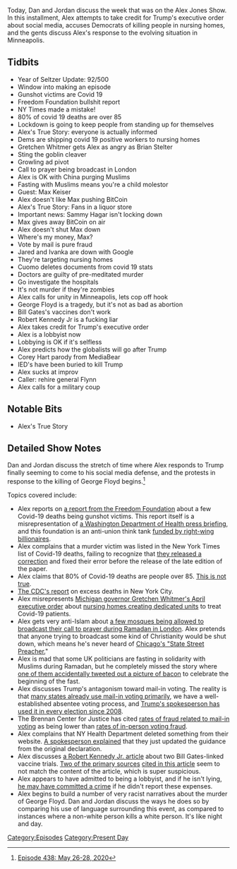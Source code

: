 {{DEFAULTSORT:
    #_EPISODE_0438:May 26-28, 2020
}}{{Episode
    | title             = May 26-28, 2020
    | caption           = Listen to this episode on [https://knowledgefight.libsyn.com/438-may-26-28-2020 Libsyn] [https://open.spotify.com/episode/7q2QMfKbTg7uCgDXnv3AMq Spotify], Read the [[Transcript/438: May 26-28, 2020|Unofficial Transcript]], View discussion on [https://reddit.com/gsp1r6 Reddit]
    | episodeNumber     = 438
    | length            = 02:29:28
    | airDate           = May 29, 2020
    | coverageStartDate = May 26, 2020
    | coverageEndDate   = May 28, 2020
    | episodeType       = [[:Category:Present Day|Present Day]]
    | appearance        = [[Gretchen Whitmer]], [[Brian Stelter]], [[Max Keiser]], [[Sammy Hagar]], [[Jared Kushner]], [[Ivanka Trump]], [[Anthony Cuomo]], [[George Floyd]], [[Bill Gates]], [[Robert Kennedy Jr]]
    | previousEpisode   = [[437: Gawain With a Telescope]]
    | nextEpisode       = [[439: May 29-31, 2020]]
}}

{{Stub}}

Today, Dan and Jordan discuss the week that was on the Alex Jones Show. In this installment, Alex attempts to take credit for Trump's executive order about social media, accuses Democrats of killing people in nursing homes, and the gents discuss Alex's response to the evolving situation in Minneapolis.

==Tidbits==

*Year of Seltzer Update: 92/500
*Window into making an episode
*Gunshot victims are Covid 19
*Freedom Foundation bullshit report
*NY Times made a mistake!
*80% of covid 19 deaths are over 85
*Lockdown is going to keep people from standing up for themselves
*Alex's True Story: everyone is actually informed
*Dems are shipping covid 19 positive workers to nursing homes
*Gretchen Whitmer gets Alex as angry as Brian Stelter
*Sting the goblin cleaver
*Growling ad pivot
*Call to prayer being broadcast in London
*Alex is OK with China purging Muslims
*Fasting with Muslims means you're a child molestor
*Guest: Max Keiser
*Alex doesn't like Max pushing BitCoin
*Alex's True Story: Fans in a liquor store
*Important news: Sammy Hagar isn't locking down
*Max gives away BitCoin on air
*Alex doesn't shut Max down
*Where's my money, Max?
*Vote by mail is pure fraud
*Jared and Ivanka are down with Google
*They're targeting nursing homes
*Cuomo deletes documents from covid 19 stats
*Doctors are guilty of pre-meditated murder
*Go investigate the hospitals
*It's not murder if they're zombies
*Alex calls for unity in Minneapolis, lets cop off hook
*George Floyd is a tragedy, but it's not as bad as abortion
*Bill Gates's vaccines don't work
*Robert Kennedy Jr is a fucking liar
*Alex takes credit for Trump's executive order
*Alex is a lobbyist now
*Lobbying is OK if it's selfless
*Alex predicts how the globalists will go after Trump
*Corey Hart parody from MediaBear
*IED's have been buried to kill Trump
*Alex sucks at improv
*Caller: rehire general Flynn
*Alex calls for a military coup

==Notable Bits==

*Alex's True Story

==Detailed Show Notes==

Dan and Jordan discuss the stretch of time where Alex responds to Trump finally seeming to come to his social media defense, and the protests in response to the killing of George Floyd begins.<ref>[https://knowledgefight.com/research/2020/6/1/episode-438-may-26-28-2020 Episode 438: May 26-28, 2020]</ref>

Topics covered include:

*Alex reports on [https://www.freedomfoundation.com/washington/washington-health-officials-gunshot-victims-counted-as-covid-19-deaths/ a report from the Freedom Foundation] about a few Covid-19 deaths being gunshot victims. This report itself is a misrepresentation of [https://www.freedomfoundation.com/wp-content/uploads/2020/05/DOH-COVID-19-telebriefing.mp3 a Washington Department of Health press briefing], and this foundation is an anti-union think tank [https://www.sourcewatch.org/index.php/Freedom_Foundation funded by right-wing billionaires].
*Alex complains that a murder victim was listed in the New York Times list of Covid-19 deaths, failing to recognize that [https://www.washingtontimes.com/news/2020/may/24/new-york-times-lists-homicide-victim-coronavirus-d/ they released a correction] and fixed their error before the release of the late edition of the paper.
*Alex claims that 80% of Covid-19 deaths are people over 85. [https://www.cdc.gov/nchs/nvss/vsrr/covid_weekly/index.htm This is not true].
*[https://www.cdc.gov/mmwr/volumes/69/wr/mm6919e5.htm The CDC's report] on excess deaths in New York City.
*Alex misrepresents [https://www.mlive.com/public-interest/2020/04/whitmer-orders-nursing-homes-to-transfer-coronavirus-patients-to-separate-units-or-special-facilities.html Michigan governor Gretchen Whitmer's April executive order] about [https://content.govdelivery.com/attachments/MIEOG/2020/04/15/file_attachments/1428213/EO%202020-50%20Emerg%20order%20-%20long-term%20care%20facilities.pdf nursing homes creating dedicated units] to treat Covid-19 patients.
*Alex gets very anti-Islam about [https://metro.co.uk/2020/05/05/call-prayer-broadcast-first-time-london-borough-lockdown-ramadan-12658639/ a few mosques being allowed to broadcast their call to prayer during Ramadan in London]. Alex pretends that anyone trying to broadcast some kind of Christianity would be shut down, which means he's never heard of [https://www.dnainfo.com/chicago/20160314/downtown/state-street-preacher-emblem-of-free-speech-chicago-after-trump-rally/ Chicago's "State Street Preacher.]"
*Alex is mad that some UK politicians are fasting in solidarity with Muslims during Ramadan, but he completely missed the story where [https://metro.co.uk/2020/04/27/lib-dem-tweets-picture-bacon-solidarity-muslims-fasting-ramadan-12616236/ one of them accidentally tweeted out a picture of bacon] to celebrate the beginning of the fast.
*Alex discusses Trump's antagonism toward mail-in voting. The reality is that [https://www.ncsl.org/research/elections-and-campaigns/all-mail-elections.aspx many states already use mail-in voting primarily], we have a well-established absentee voting process, and [https://www.cbsnews.com/news/kayleigh-mcenany-vote-by-mail-record-comments-absentee/ Trump's spokesperson has used it in every election since 2008].
*The Brennan Center for Justice has cited [https://www.brennancenter.org/our-work/analysis-opinion/false-narrative-vote-mail-fraud rates of fraud related to mail-in voting] as being lower than [https://www.brennancenter.org/our-work/research-reports/debunking-voter-fraud-myth rates of in-person voting fraud].
*Alex complains that NY Health Department deleted something from their website. [https://www.dailymail.co.uk/news/article-8360381/New-York-Health-Department-website-deletes-order-stating-nursing-homes-shouldnt-deny-admissions.html A spokesperson explained] that they just updated the guidance from the original declaration.
*Alex discusses [https://www.organicconsumers.org/news/another-gates-vaccine-bites-dust a Robert Kennedy Jr. article] about two Bill Gates-linked vaccine trials. [https://investors.modernatx.com/news-releases/news-release-details/moderna-announces-positive-interim-phase-1-data-its-mrna-vaccine Two of the primary sources] [https://www.immunology.ox.ac.uk/covid-19/covid-19-immunology-literature-reviews/chadox1-ncov-19-vaccination-prevents-sars-cov-2-pneumonia-in-rhesus-macaques cited in this article] seem to not match the content of the article, which is super suspicious.
*Alex appears to have admitted to being a lobbyist, and if he isn't lying, [https://smallbusiness.chron.com/federal-lobbying-guidelines-14110.html he may have committed a crime] if he didn't report these expenses.
*Alex begins to build a number of very racist narratives about the murder of George Floyd. Dan and Jordan discuss the ways he does so by comparing his use of language surrounding this event, as compared to instances where a non-white person kills a white person. It's like night and day.

[[Category:Episodes]]
[[Category:Present Day]]
